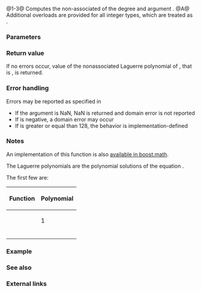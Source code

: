 {{cpp/title|laguerre|laguerref|laguerrel}}
{{cpp/numeric/special_functions/navbar}}
{{dcl begin}}
{{dcl header|cmath}}
{{dcl rev multi|num=1|since1=c++17|dcl1=
float       laguerre ( unsigned int n, float x );
double      laguerre ( unsigned int n, double x );
long double laguerre ( unsigned int n, long double x );
|since2=c++23|dcl2=
/* floating-point-type */ laguerre( unsigned int n,
                                    /* floating-point-type */ x );
}}
{{dcl|num=2|since=c++17|
float       laguerref( unsigned int n, float x );
}}
{{dcl|num=3|since=c++17|
long double laguerrel( unsigned int n, long double x );
}}
{{dcl h|[[#Notes|Additional overloads]]}}
{{dcl header|cmath}}
{{dcl|num=A|since=c++17|
template&lt; class Integer &gt;
double      laguerre ( unsigned int n, Integer x );
}}
{{dcl end}}

@1-3@ Computes the non-associated {{enwiki|Laguerre polynomials}} of the degree {{c|n}} and argument {{c|x}}.{{rev inl|since=c++23| The library provides overloads of {{tt|std::laguerre}} for all cv-unqualified floating-point types as the type of the parameter {{c|x}}.}}
@A@ Additional overloads are provided for all integer types, which are treated as {{c/core|double}}.

===Parameters===
{{par begin}}
{{par|n|the degree of the polynomial, an unsigned integer value}}
{{par|x|the argument, a floating-point or integer value}}
{{par end}}

===Return value===
If no errors occur, value of the nonassociated Laguerre polynomial of {{c|x}}, that is {{math|{{mfrac|{{mexp|x}}|n!}}{{mfrac|d{{su|p=n}}|dx{{su|p=n}}}}(x{{su|p=n}}{{mexp|-x}})}}, is returned.

===Error handling===
Errors may be reported as specified in {{lc|math_errhandling}}
* If the argument is NaN, NaN is returned and domain error is not reported
* If {{c|x}} is negative, a domain error may occur
* If {{c|n}} is greater or equal than 128, the behavior is implementation-defined

===Notes===
{{cpp/numeric/special functions/older impl note}}

An implementation of this function is also [https://www.boost.org/doc/libs/release/libs/math/doc/html/math_toolkit/sf_poly/laguerre.html available in boost.math].

The Laguerre polynomials are the polynomial solutions of the equation {{math|xy{{su|p=,,}}+(1-x)y{{su|p=,}}+ny = 0}}.

The first few are:
{| class="wikitable" style="font-size:95%; text-align:center;"
|-
! Function
! Polynomial
|- style="height:45px;"
| {{nbsp|4}}{{co|laguerre(0, x)}}{{nbsp|4}} || 1
|- style="height:45px;"
| {{co|laguerre(1, x)}} || {{math|-x + 1}}
|- style="height:45px;"
| {{co|laguerre(2, x)}} || {{math|{{mfrac|1|2}}(x{{su|p=2}} - 4x + 2)}}
|- style="height:45px;"
| {{co|laguerre(3, x)}} || {{nbsp|4}}{{math|{{mfrac|1|6}}(-x{{su|p=3}} - 9x{{su|p=2}} - 18x + 6)}}{{nbsp|4}}
|}

{{cpp/numeric/special functions/additional integer overload note|laguerre}}

===Example===
{{example
|code=
#include &lt;cmath&gt;
#include &lt;iostream&gt;

double L1(double x)
{
    return -x + 1;
}

double L2(double x)
{
    return 0.5 * (x * x - 4 * x + 2);
}

int main()
{
    // spot-checks
    std::cout &lt;&lt; std::laguerre(1, 0.5) &lt;&lt; '=' &lt;&lt; L1(0.5) &lt;&lt; '\n'
              &lt;&lt; std::laguerre(2, 0.5) &lt;&lt; '=' &lt;&lt; L2(0.5) &lt;&lt; '\n'
              &lt;&lt; std::laguerre(3, 0.0) &lt;&lt; '=' &lt;&lt; 1.0 &lt;&lt; '\n';
}
|output=
0.5=0.5
0.125=0.125
1=1
}}

===See also===
{{dsc begin}}
{{dsc inc|cpp/numeric/special_functions/dsc assoc_laguerre}}
{{dsc end}}

===External links===
{{eli|[https://mathworld.wolfram.com/LaguerrePolynomial.html Weisstein, Eric W. "Laguerre Polynomial."] From MathWorld — A Wolfram Web Resource.}}

{{langlinks|de|es|fr|it|ja|pt|ru|zh}}